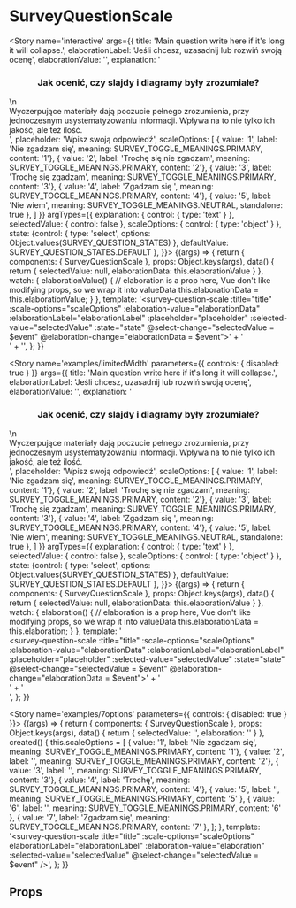 
<Meta title='atoms/SurveyQuestionScale' component={SurveyQuestionScale} />

# SurveyQuestionScale

<Story name='interactive'
		args={{
			title: 'Main question write here if it\'s long it will collapse.',
			elaborationLabel: 'Jeśli chcesz, uzasadnij lub rozwiń swoją ocenę',
			elaborationValue: '',
			explanation: '<h3 class="-headlineL -textRegular" style="text-align: center; margin-bottom: 16px;">Jak ocenić, czy slajdy i diagramy były zrozumiałe?</h3>\n<div>Wyczerpujące materiały dają poczucie pełnego zrozumienia, przy jednoczesnym usystematyzowaniu informacji. Wpływa na to nie tylko ich jakość, ale też ilość.</div>',
			placeholder: 'Wpisz swoją odpowiedź',
			scaleOptions: [
				{ value: '1', label: 'Nie zgadzam się', meaning: SURVEY_TOGGLE_MEANINGS.PRIMARY, content: '1'},
				{ value: '2', label: 'Trochę się nie zgadzam', meaning: SURVEY_TOGGLE_MEANINGS.PRIMARY, content: '2'},
				{ value: '3', label: 'Trochę się zgadzam', meaning: SURVEY_TOGGLE_MEANINGS.PRIMARY, content: '3'},
				{ value: '4', label: 'Zgadzam się ', meaning: SURVEY_TOGGLE_MEANINGS.PRIMARY, content: '4'},
				{ value: '5', label: 'Nie wiem', meaning: SURVEY_TOGGLE_MEANINGS.NEUTRAL, standalone: true },
			]
		}}
	   argTypes={{
		   explanation: { control: { type: 'text' } },
		   selectedValue: { control: false },
		   scaleOptions: { control: { type: 'object' } },
		   state: {control: { type: 'select', options: Object.values(SURVEY_QUESTION_STATES) }, defaultValue: SURVEY_QUESTION_STATES.DEFAULT },
	   }}>
	{(args) => {
		return {
			components: { SurveyQuestionScale },
			props: Object.keys(args),
			data() {
				return { selectedValue: null, elaborationData: this.elaborationValue }
			},
			watch: {
				elaborationValue() {
					// elaboration is a prop here, Vue don't like modifying props, so we wrap it into valueData
					this.elaborationData = this.elaborationValue;
				}
			},
			template: '<survey-question-scale :title="title" :scale-options="scaleOptions" :elaboration-value="elaborationData" :elaborationLabel="elaborationLabel" :placeholder="placeholder" :selected-value="selectedValue" :state="state" @select-change="selectedValue = $event" @elaboration-change="elaborationData = $event">' +
				'<div v-if="explanation" slot="explanation" v-html="explanation" />' +
				'</survey-question-scale>',
		};
	}}
</Story>

<Story name='examples/limitedWidth' parameters={{ controls: { disabled: true } }}
		args={{
			title: 'Main question write here if it\'s long it will collapse.',
			elaborationLabel: 'Jeśli chcesz, uzasadnij lub rozwiń swoją ocenę',
			elaborationValue: '',
			explanation: '<h3 class="-headlineL -textRegular" style="text-align: center; margin-bottom: 16px;">Jak ocenić, czy slajdy i diagramy były zrozumiałe?</h3>\n<div>Wyczerpujące materiały dają poczucie pełnego zrozumienia, przy jednoczesnym usystematyzowaniu informacji. Wpływa na to nie tylko ich jakość, ale też ilość.</div>',
			placeholder: 'Wpisz swoją odpowiedź',
			scaleOptions: [
				{ value: '1', label: 'Nie zgadzam się', meaning: SURVEY_TOGGLE_MEANINGS.PRIMARY, content: '1'},
				{ value: '2', label: 'Trochę się nie zgadzam', meaning: SURVEY_TOGGLE_MEANINGS.PRIMARY, content: '2'},
				{ value: '3', label: 'Trochę się zgadzam', meaning: SURVEY_TOGGLE_MEANINGS.PRIMARY, content: '3'},
				{ value: '4', label: 'Zgadzam się ', meaning: SURVEY_TOGGLE_MEANINGS.PRIMARY, content: '4'},
				{ value: '5', label: 'Nie wiem', meaning: SURVEY_TOGGLE_MEANINGS.NEUTRAL, standalone: true },
			]
		}}
	   argTypes={{
		   explanation: { control: { type: 'text' } },
		   selectedValue: { control: false },
		   scaleOptions: { control: { type: 'object' } },
		   state: {control: { type: 'select', options: Object.values(SURVEY_QUESTION_STATES) }, defaultValue: SURVEY_QUESTION_STATES.DEFAULT },
	   }}>
	{(args) => {
		return {
			components: { SurveyQuestionScale },
			props: Object.keys(args),
			data() {
				return { selectedValue: null, elaborationData: this.elaborationValue }
			},
			watch: {
				elaboration() {
					// elaboration is a prop here, Vue don't like modifying props, so we wrap it into valueData
					this.elaborationData = this.elaboration;
				}
			},
			template: '<div style="max-width: 600px"><survey-question-scale :title="title" :scale-options="scaleOptions" :elaboration-value="elaborationData" :elaborationLabel="elaborationLabel" :placeholder="placeholder" :selected-value="selectedValue" :state="state" @select-change="selectedValue = $event" @elaboration-change="elaborationData = $event">' +
				'<div v-if="explanation" slot="explanation" v-html="explanation" />' +
				'</survey-question-scale></div>',
		};
	}}
</Story>


<Story name='examples/7options' parameters={{ controls: { disabled: true } }}>
	{(args) => {
		return {
			components: { SurveyQuestionScale },
			props: Object.keys(args),
			data() {
				return { selectedValue: '', elaboration: '' }
			},
			created() {
				this.scaleOptions = [
					{ value: '1', label: 'Nie zgadzam się', meaning: SURVEY_TOGGLE_MEANINGS.PRIMARY, content: '1'},
					{ value: '2', label: '', meaning: SURVEY_TOGGLE_MEANINGS.PRIMARY, content: '2'},
					{ value: '3', label: '', meaning: SURVEY_TOGGLE_MEANINGS.PRIMARY, content: '3'},
					{ value: '4', label: 'Trochę', meaning: SURVEY_TOGGLE_MEANINGS.PRIMARY, content: '4'},
					{ value: '5', label: '', meaning: SURVEY_TOGGLE_MEANINGS.PRIMARY, content: '5' },
					{ value: '6', label: '', meaning: SURVEY_TOGGLE_MEANINGS.PRIMARY, content: '6' },
					{ value: '7', label: 'Zgadzam się', meaning: SURVEY_TOGGLE_MEANINGS.PRIMARY, content: '7' },
				];
			},
			template: '<survey-question-scale title="title" :scale-options="scaleOptions" elaborationLabel="elaborationLabel" :elaboration-value="elaboration" :selected-value="selectedValue" @select-change="selectedValue = $event" />',
		};
	}}
</Story>

## Props

<Props of={SurveyQuestionScale} />
